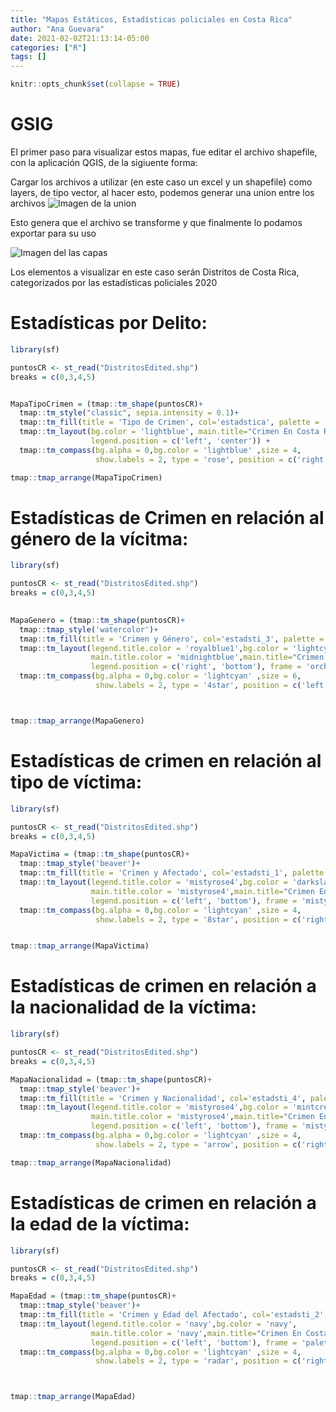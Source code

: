 ```yaml
---
title: "Mapas Estáticos, Estadísticas policiales en Costa Rica"
author: "Ana Guevara"
date: 2021-02-02T21:13:14-05:00
categories: ["R"]
tags: []
---
```


```r
knitr::opts_chunk$set(collapse = TRUE)
```

# GSIG

El primer paso para visualizar estos mapas, fue editar el archivo shapefile, con la aplicación QGIS, de la sigiuente forma:

Cargar los archivos a utilizar (en este caso un excel y un shapefile) como 
layers, de tipo vector, al hacer esto, podemos generar una union entre 
los archivos
![Imagen de la union](https://github.com/ChesGuev99/SIGBackUp/blob/main/Images/UnionLayers.jpg?raw=true)\

Esto genera que el archivo se transforme y que finalmente lo podamos exportar 
para su uso


![Imagen del las capas](https://github.com/ChesGuev99/SIGBackUp/blob/main/Images/QSIGLayers.jpg?raw=true)\


Los elementos a visualizar en este caso serán Distritos de Costa Rica, 
categorizados por las estadísticas policiales 2020  

# Estadísticas por Delito:

```r

library(sf)

puntosCR <- st_read("DistritosEdited.shp")
breaks = c(0,3,4,5)


MapaTipoCrimen = (tmap::tm_shape(puntosCR)+
  tmap::tm_style("classic", sepia.intensity = 0.1)+
  tmap::tm_fill(title = 'Tipo de Crimen', col='estadstica', palette = 'RdYlBu') +
  tmap::tm_layout(bg.color = 'lightblue', main.title="Crimen En Costa Rica",
                  legend.position = c('left', 'center')) + 
  tmap::tm_compass(bg.alpha = 0,bg.color = 'lightblue' ,size = 4, 
                   show.labels = 2, type = 'rose', position = c('right','bottom')) )

tmap::tmap_arrange(MapaTipoCrimen)
```

# Estadísticas de Crimen en relación al género de la vícitma:

```r

library(sf)

puntosCR <- st_read("DistritosEdited.shp")
breaks = c(0,3,4,5)

  
MapaGenero = (tmap::tm_shape(puntosCR)+
  tmap::tmap_style('watercolor')+
  tmap::tm_fill(title = 'Crimen y Género', col='estadsti_3', palette = c('grey70','royalblue1','orchid1')) +
  tmap::tm_layout(legend.title.color = 'royalblue1',bg.color = 'lightcyan',
                  main.title.color = 'midnightblue',main.title="Crimen En Costa Rica", 
                  legend.position = c('right', 'bottom'), frame = 'orchid1', frame.double.line = TRUE) + 
  tmap::tm_compass(bg.alpha = 0,bg.color = 'lightcyan' ,size = 6, 
                   show.labels = 2, type = '4star', position = c('left','bottom'))) 



tmap::tmap_arrange(MapaGenero)
```

# Estadísticas de crimen en relación al tipo de víctima:

```r

library(sf)

puntosCR <- st_read("DistritosEdited.shp")
breaks = c(0,3,4,5)

MapaVictima = (tmap::tm_shape(puntosCR)+
  tmap::tmap_style('beaver')+
  tmap::tm_fill(title = 'Crimen y Afectado', col='estadsti_1', palette = 'Set3') +
  tmap::tm_layout(legend.title.color = 'mistyrose4',bg.color = 'darkslategray4', 
                  main.title.color = 'mistyrose4',main.title="Crimen En Costa Rica", 
                  legend.position = c('left', 'bottom'), frame = 'mistyrose4', frame.double.line = TRUE) + 
  tmap::tm_compass(bg.alpha = 0,bg.color = 'lightcyan' ,size = 4, 
                   show.labels = 2, type = '8star', position = c('right','bottom')) )


tmap::tmap_arrange(MapaVictima)
```

# Estadísticas de crimen en relación a la nacionalidad de la víctima:

```r

library(sf)

puntosCR <- st_read("DistritosEdited.shp")
breaks = c(0,3,4,5)

MapaNacionalidad = (tmap::tm_shape(puntosCR)+
  tmap::tmap_style('beaver')+
  tmap::tm_fill(title = 'Crimen y Nacionalidad', col='estadsti_4', palette = 'BrBG') +
  tmap::tm_layout(legend.title.color = 'mistyrose4',bg.color = 'mintcream', 
                  main.title.color = 'mistyrose4',main.title="Crimen En Costa Rica", 
                  legend.position = c('left', 'bottom'), frame = 'mistyrose4', frame.double.line = TRUE) + 
  tmap::tm_compass(bg.alpha = 0,bg.color = 'lightcyan' ,size = 4, 
                   show.labels = 2, type = 'arrow', position = c('right','bottom')) )

tmap::tmap_arrange(MapaNacionalidad)
```

# Estadísticas de crimen en relación a la edad de la víctima:

```r

library(sf)

puntosCR <- st_read("DistritosEdited.shp")
breaks = c(0,3,4,5)

MapaEdad = (tmap::tm_shape(puntosCR)+
  tmap::tmap_style('beaver')+
  tmap::tm_fill(title = 'Crimen y Edad del Afectado', col='estadsti_2', palette = 'BrBG') +
  tmap::tm_layout(legend.title.color = 'navy',bg.color = 'navy', 
                  main.title.color = 'navy',main.title="Crimen En Costa Rica", legend.bg.color = 'paleturquoise', 
                  legend.position = c('left', 'bottom'), frame = 'paleturquoise', frame.double.line = TRUE) + 
  tmap::tm_compass(bg.alpha = 0,bg.color = 'lightcyan' ,size = 4, 
                   show.labels = 2, type = 'radar', position = c('right','bottom')) )



tmap::tmap_arrange(MapaEdad)
```
